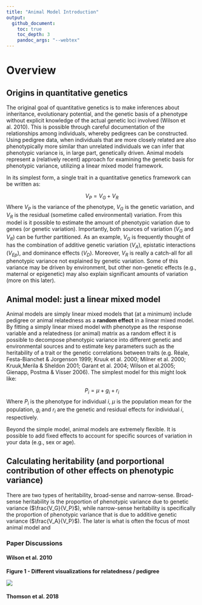 ```yaml
---
title: "Animal Model Introduction"
output: 
  github_document:
    toc: true
    toc_depth: 3
    pandoc_args: "--webtex"
---
```


# Overview 

## Origins in quantitative genetics

The original goal of quantitative genetics is to make inferences about inheritance, evolutionary potential, and the genetic basis of a phenotype without explicit knowledge of the actual genetic loci involved (Wilson et al. 2010). This is possible through careful documentation of the relationships among individuals, whereby pedigrees can be constructed. Using pedigree data, when individuals that are more closely related are also phenotypically more similar than unrelated individuals we can infer that phenotypic variance is, in large part, genetically driven. Animal models represent a (relatively recent) approach for examining the genetic basis for phenotypic variance, utilizing a linear mixed model framework.

In its simplest form, a single trait in a quantitative genetics framework can be written as:

$$V_P = V_G + V_R$$
Where $V_P$ is the variance of the phenotype, $V_G$ is the genetic variation, and $V_R$ is the residual (sometime called environmental) variation. From this model is it possible to estimate the amount of phenotypic variation due to genes (or genetic variation). Importantly, both sources of variation ($V_G$ and $V_R$) can be further partitioned. As an example, $V_G$ is frequently thought of has the combination of additive genetic variation ($V_A$), epistatic interactions ($V_{Ep}$), and dominance effects ($V_{D}$). Moreover, $V_R$ is really a catch-all for all phenotypic variance not explained by genetic variation. Some of this variance may be driven by environment, but other non-genetic effects (e.g., maternal or epigenetic) may also explain significant amounts of variation (more on this later).

## Animal model: just a linear mixed model 

Animal models are simply linear mixed models that (at a minimum) include pedigree or animal relatedness as a **random effect** in a linear mixed model. By fitting a simply linear mixed model with phenotype as the response variable and a relatedness (or animal) matrix as a random effect it is possible to decompose phenotypic variance into different genetic and environmental sources and to estimate key parameters such as the heritability of a trait or the genetic correlations between traits (e.g. Réale, Festa-Bianchet & Jorgenson 1999; Kruuk et al. 2000; Milner et al. 2000; Kruuk,Merila & Sheldon 2001; Garant et al. 2004; Wilson et al.2005; Gienapp, Postma & Visser 2006). The simplest model for this might look like:

$$P_i = \mu + g_i + r_i$$
Where $P_i$ is the phenotype for individual $i$, $\mu$ is the population mean for the population, $g_i$ and $r_i$ are the genetic and residual effects for individual $i$, respectively.

Beyond the simple model, animal models are extremely flexible. It is possible to add fixed effects to account for specific sources of variation in your data (e.g., sex or age).


## Calculating heritability (and porportional contribution of other effects on phenotypic variance)

There are two types of heritability, broad-sense and narrow-sense. Broad-sense heritability is the proportion of phenotypic variance due to genetic variance ($\frac{V_G}{V_P}$), while narrow-sense heritability is specifically the proportion of phenotypic variance that is due to additive genetic variance ($\frac{V_A}{V_P}$). The later is what is often the focus of most animal model and 



### Paper Discussions

#### Wilson et al. 2010

**Figure 1 - Different visualizations for relatedness / pedigree**

![](https://github.com/adowneywall/Tutorials/blob/master/img/2010_Wilson_heritabilityIntro_Fig1.png)

#### Thomson et al. 2018